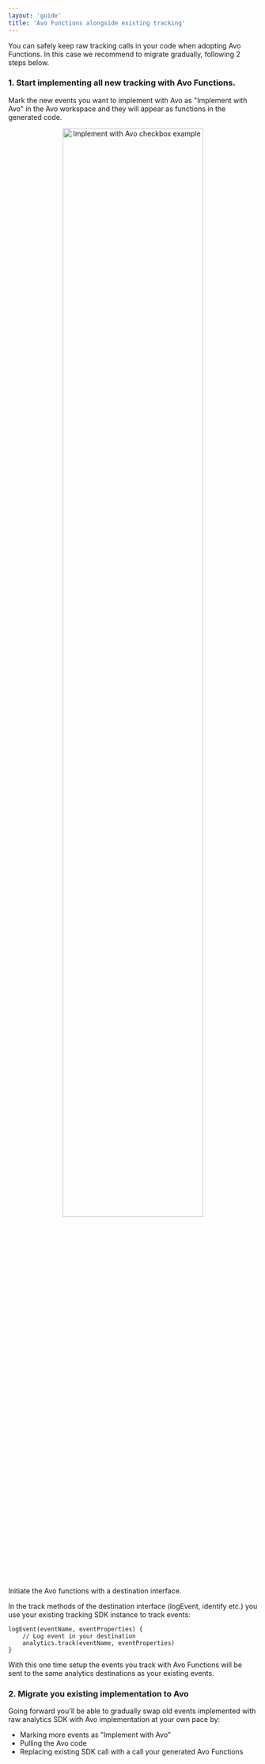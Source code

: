 ```yaml
---
layout: 'guide'
title: 'Avo Functions alongside existing tracking'
---
```



You can safely keep raw tracking calls in your code when adopting Avo Functions. In this case we recommend to migrate gradually, following 2 steps below.

### 1. Start implementing all new tracking with Avo Functions.

Mark the new events you want to implement with Avo as "Implement with Avo" in the Avo workspace and they will appear as functions in the generated code.

<center>
  <img
    src={require('../../images/best-practices/avo-functions-alongside-existing-tracking/implement-with-avo-example.png')}
    width="75%"
    alt="Implement with Avo checkbox example"
  />
</center>

Initiate the Avo functions with a  <Link passHref href="/implementation/destinations#destination-interface-callback-methods"><a>destination interface</a></Link>.

In the track methods of the destination interface (logEvent, identify etc.) you use your existing tracking SDK instance to track events:

```pseudocode
logEvent(eventName, eventProperties) {
    // Log event in your destination
    analytics.track(eventName, eventProperties)
}
```

With this one time setup the events you track with Avo Functions will be sent to the same analytics destinations as your existing events.

### 2. Migrate you existing implementation to Avo

Going forward you'll be able to gradually swap old events implemented with raw analytics SDK with Avo implementation at your own pace by:

- Marking more events as "Implement with Avo"
- Pulling the Avo code 
- Replacing existing SDK call with a call your generated Avo Functions